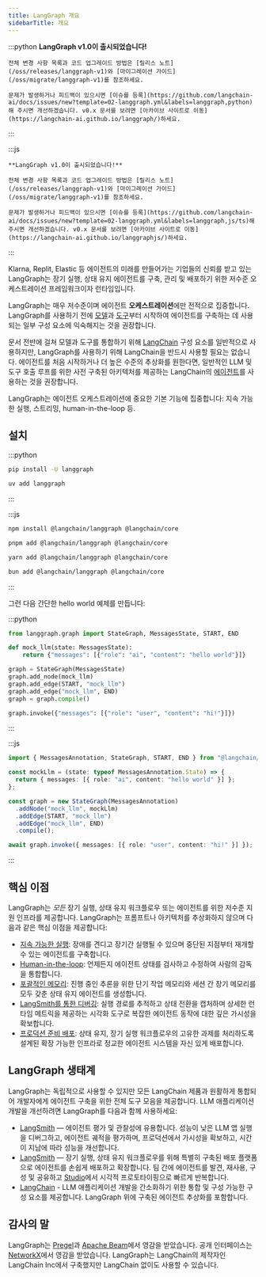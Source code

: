 ```yaml
---
title: LangGraph 개요
sidebarTitle: 개요
---
```


:::python
<Callout icon="bullhorn" color="#DFC5FE" iconType="regular">
    **LangGraph v1.0이 출시되었습니다!**

    전체 변경 사항 목록과 코드 업그레이드 방법은 [릴리스 노트](/oss/releases/langgraph-v1)와 [마이그레이션 가이드](/oss/migrate/langgraph-v1)를 참조하세요.

    문제가 발생하거나 피드백이 있으시면 [이슈를 등록](https://github.com/langchain-ai/docs/issues/new?template=02-langgraph.yml&labels=langgraph,python)해 주시면 개선하겠습니다. v0.x 문서를 보려면 [아카이브 사이트로 이동](https://langchain-ai.github.io/langgraph/)하세요.
</Callout>
:::

:::js
<Callout icon="bullhorn" color="#DFC5FE" iconType="regular">

    **LangGraph v1.0이 출시되었습니다!**

    전체 변경 사항 목록과 코드 업그레이드 방법은 [릴리스 노트](/oss/releases/langgraph-v1)와 [마이그레이션 가이드](/oss/migrate/langgraph-v1)를 참조하세요.

    문제가 발생하거나 피드백이 있으시면 [이슈를 등록](https://github.com/langchain-ai/docs/issues/new?template=02-langgraph.yml&labels=langgraph,js/ts)해 주시면 개선하겠습니다. v0.x 문서를 보려면 [아카이브 사이트로 이동](https://langchain-ai.github.io/langgraphjs/)하세요.
</Callout>
:::

Klarna, Replit, Elastic 등 에이전트의 미래를 만들어가는 기업들의 신뢰를 받고 있는 LangGraph는 장기 실행, 상태 유지 에이전트를 구축, 관리 및 배포하기 위한 저수준 오케스트레이션 프레임워크이자 런타임입니다.

LangGraph는 매우 저수준이며 에이전트 **오케스트레이션**에만 전적으로 집중합니다. LangGraph를 사용하기 전에 [모델](/oss/langchain/models)과 [도구](/oss/langchain/tools)부터 시작하여 에이전트를 구축하는 데 사용되는 일부 구성 요소에 익숙해지는 것을 권장합니다.

문서 전반에 걸쳐 모델과 도구를 통합하기 위해 [LangChain](/oss/langchain/overview) 구성 요소를 일반적으로 사용하지만, LangGraph를 사용하기 위해 LangChain을 반드시 사용할 필요는 없습니다. 에이전트를 처음 시작하거나 더 높은 수준의 추상화를 원한다면, 일반적인 LLM 및 도구 호출 루프를 위한 사전 구축된 아키텍처를 제공하는 LangChain의 [에이전트](/oss/langchain/agents)를 사용하는 것을 권장합니다.

LangGraph는 에이전트 오케스트레이션에 중요한 기본 기능에 집중합니다: 지속 가능한 실행, 스트리밍, human-in-the-loop 등.

## <Icon icon="download" size={20} /> 설치

:::python
<CodeGroup>
```bash pip
pip install -U langgraph
```

```bash uv
uv add langgraph
```
</CodeGroup>
:::

:::js
<CodeGroup>
```bash npm
npm install @langchain/langgraph @langchain/core
```

```bash pnpm
pnpm add @langchain/langgraph @langchain/core
```

```bash yarn
yarn add @langchain/langgraph @langchain/core
```

```bash bun
bun add @langchain/langgraph @langchain/core
```
</CodeGroup>
:::

그런 다음 간단한 hello world 예제를 만듭니다:

:::python
```python
from langgraph.graph import StateGraph, MessagesState, START, END

def mock_llm(state: MessagesState):
    return {"messages": [{"role": "ai", "content": "hello world"}]}

graph = StateGraph(MessagesState)
graph.add_node(mock_llm)
graph.add_edge(START, "mock_llm")
graph.add_edge("mock_llm", END)
graph = graph.compile()

graph.invoke({"messages": [{"role": "user", "content": "hi!"}]})
```
:::

:::js
```typescript
import { MessagesAnnotation, StateGraph, START, END } from "@langchain/langgraph";

const mockLlm = (state: typeof MessagesAnnotation.State) => {
  return { messages: [{ role: "ai", content: "hello world" }] };
};

const graph = new StateGraph(MessagesAnnotation)
  .addNode("mock_llm", mockLlm)
  .addEdge(START, "mock_llm")
  .addEdge("mock_llm", END)
  .compile();

await graph.invoke({ messages: [{ role: "user", content: "hi!" }] });
```
:::

## 핵심 이점

LangGraph는 *모든* 장기 실행, 상태 유지 워크플로우 또는 에이전트를 위한 저수준 지원 인프라를 제공합니다. LangGraph는 프롬프트나 아키텍처를 추상화하지 않으며 다음과 같은 핵심 이점을 제공합니다:

* [지속 가능한 실행](/oss/langgraph/durable-execution): 장애를 견디고 장기간 실행될 수 있으며 중단된 지점부터 재개할 수 있는 에이전트를 구축합니다.
* [Human-in-the-loop](/oss/langgraph/interrupts): 언제든지 에이전트 상태를 검사하고 수정하여 사람의 감독을 통합합니다.
* [포괄적인 메모리](/oss/concepts/memory): 진행 중인 추론을 위한 단기 작업 메모리와 세션 간 장기 메모리를 모두 갖춘 상태 유지 에이전트를 생성합니다.
* [LangSmith를 통한 디버깅](/langsmith/home): 실행 경로를 추적하고 상태 전환을 캡처하며 상세한 런타임 메트릭을 제공하는 시각화 도구로 복잡한 에이전트 동작에 대한 깊은 가시성을 확보합니다.
* [프로덕션 준비 배포](/langsmith/deployments): 상태 유지, 장기 실행 워크플로우의 고유한 과제를 처리하도록 설계된 확장 가능한 인프라로 정교한 에이전트 시스템을 자신 있게 배포합니다.

## LangGraph 생태계

LangGraph는 독립적으로 사용할 수 있지만 모든 LangChain 제품과 원활하게 통합되어 개발자에게 에이전트 구축을 위한 전체 도구 모음을 제공합니다. LLM 애플리케이션 개발을 개선하려면 LangGraph를 다음과 함께 사용하세요:

* [LangSmith](http://www.langchain.com/langsmith) — 에이전트 평가 및 관찰성에 유용합니다. 성능이 낮은 LLM 앱 실행을 디버그하고, 에이전트 궤적을 평가하며, 프로덕션에서 가시성을 확보하고, 시간이 지남에 따라 성능을 개선합니다.
* [LangSmith](/langsmith/home) — 장기 실행, 상태 유지 워크플로우를 위해 특별히 구축된 배포 플랫폼으로 에이전트를 손쉽게 배포하고 확장합니다. 팀 간에 에이전트를 발견, 재사용, 구성 및 공유하고 [Studio](/langsmith/studio)에서 시각적 프로토타이핑으로 빠르게 반복합니다.
* [LangChain](/oss/langchain/overview) - LLM 애플리케이션 개발을 간소화하기 위한 통합 및 구성 가능한 구성 요소를 제공합니다. LangGraph 위에 구축된 에이전트 추상화를 포함합니다.

## 감사의 말

LangGraph는 [Pregel](https://research.google/pubs/pub37252/)과 [Apache Beam](https://beam.apache.org/)에서 영감을 받았습니다. 공개 인터페이스는 [NetworkX](https://networkx.org/documentation/latest/)에서 영감을 받았습니다. LangGraph는 LangChain의 제작자인 LangChain Inc에서 구축했지만 LangChain 없이도 사용할 수 있습니다.